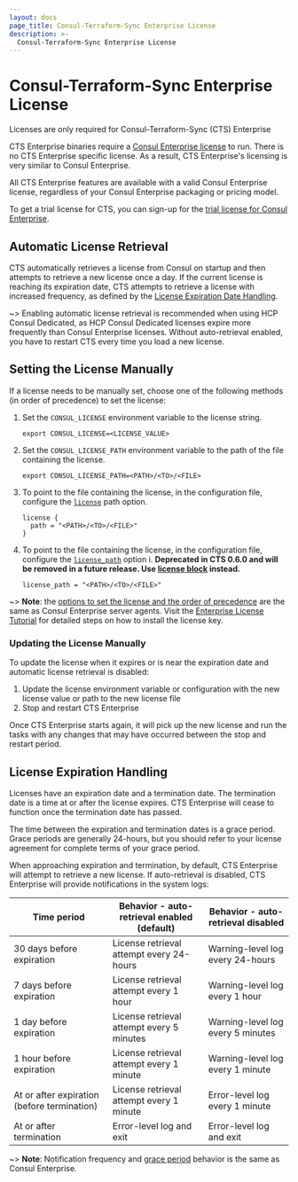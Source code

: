 ```yaml
---
layout: docs
page_title: Consul-Terraform-Sync Enterprise License
description: >-
  Consul-Terraform-Sync Enterprise License
---
```


# Consul-Terraform-Sync Enterprise License

<EnterpriseAlert>
  Licenses are only required for Consul-Terraform-Sync (CTS) Enterprise
</EnterpriseAlert>

CTS Enterprise binaries require a [Consul Enterprise license](/consul/docs/enterprise/license/overview) to run. There is no CTS Enterprise specific license. As a result, CTS Enterprise's licensing is very similar to Consul Enterprise.

All CTS Enterprise features are available with a valid Consul Enterprise license, regardless of your Consul Enterprise packaging or pricing model.

To get a trial license for CTS, you can sign-up for the [trial license for Consul Enterprise](/consul/docs/enterprise/license/faq#q-where-can-users-get-a-trial-license-for-consul-enterprise).

## Automatic License Retrieval
CTS automatically retrieves a license from Consul on startup and then attempts to retrieve a new license once a day. If the current license is reaching its expiration date, CTS attempts to retrieve a license with increased frequency, as defined by the [License Expiration Date Handling](/consul/docs/nia/enterprise/license#license-expiration-handling).

~> Enabling automatic license retrieval is recommended when using HCP Consul Dedicated, as HCP Consul Dedicated licenses expire more frequently than Consul Enterprise licenses. Without auto-retrieval enabled, you have to restart CTS every time you load a new license.

## Setting the License Manually

If a license needs to be manually set, choose one of the following methods (in order of precedence) to set the license:

1. Set the `CONSUL_LICENSE` environment variable to the license string.

   ```shell-session
   export CONSUL_LICENSE=<LICENSE_VALUE>
   ```

1. Set the `CONSUL_LICENSE_PATH` environment variable to the path of the file containing the license.

   ```shell-session
   export CONSUL_LICENSE_PATH=<PATH>/<TO>/<FILE>
   ```

1. To point to the file containing the license, in the configuration file, configure the [`license`](/consul/docs/nia/configuration#license) path option.

   ```hcl
   license {
     path = "<PATH>/<TO>/<FILE>"
   }
   ```

1. To point to the file containing the license, in the configuration file, configure the [`license_path`](/consul/docs/nia/configuration#license_path) option i. **Deprecated in CTS 0.6.0 and will be removed in a future release. Use [license block](/consul/docs/nia/configuration#license) instead.**

   ```hcl
   license_path = "<PATH>/<TO>/<FILE>"
   ```

~> **Note**: the [options to set the license and the order of precedence](/consul/docs/enterprise/license/overview#binaries-without-built-in-licenses) are the same as Consul Enterprise server agents.
Visit the [Enterprise License Tutorial](/nomad/tutorials/enterprise/hashicorp-enterprise-license?utm_source=docs) for detailed steps on how to install the license key.

### Updating the License Manually
To update the license when it expires or is near the expiration date and automatic license retrieval is disabled:

1. Update the license environment variable or configuration with the new license value or path to the new license file
1. Stop and restart CTS Enterprise

Once CTS Enterprise starts again, it will pick up the new license and run the tasks with any changes that may have occurred between the stop and restart period.

## License Expiration Handling

Licenses have an expiration date and a termination date. The termination date is a time at or after the license expires. CTS Enterprise will cease to function once the termination date has passed.

The time between the expiration and termination dates is a grace period. Grace periods are generally 24-hours, but you should refer to your license agreement for complete terms of your grace period.

When approaching expiration and termination, by default, CTS Enterprise will attempt to retrieve a new license. If auto-retrieval is disabled, CTS Enterprise will provide notifications in the system logs:

| Time period                                 | Behavior - auto-retrieval enabled (default) |Behavior - auto-retrieval disabled |
| ------------------------------------------- |-------------------------------------------- |---------------------------------- |
| 30 days before expiration                   | License retrieval attempt every 24-hours    | Warning-level log every 24-hours  |
| 7 days before expiration                    | License retrieval attempt every 1 hour      | Warning-level log every 1 hour    |
| 1 day before expiration                     | License retrieval attempt every 5 minutes   | Warning-level log every 5 minutes |
| 1 hour before expiration                    | License retrieval attempt every 1 minute    | Warning-level log every 1 minute  |
| At or after expiration (before termination) | License retrieval attempt every 1 minute    | Error-level log every 1 minute    |
| At or after termination                     | Error-level log and exit                    | Error-level log and exit          |

~> **Note**: Notification frequency and [grace period](/consul/docs/enterprise/license/faq#q-is-there-a-grace-period-when-licenses-expire) behavior is the same as Consul Enterprise.
